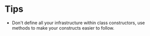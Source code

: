 # Tips

- Don't define all your infrastructure within class constructors, use methods to make your constructs easier to follow.